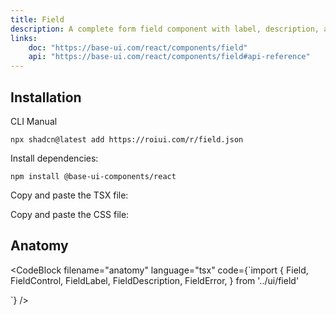 ```yaml
---
title: Field
description: A complete form field component with label, description, and error handling.
links:
    doc: "https://base-ui.com/react/components/field"
    api: "https://base-ui.com/react/components/field#api-reference"
---
```


<ComponentPreview name="field-demo" />

## Installation

<InstallationTabs>

<InstallationTabsList>
    <InstallationTabsTrigger value="cli">CLI</InstallationTabsTrigger>
    <InstallationTabsTrigger value="manual">Manual</InstallationTabsTrigger>
</InstallationTabsList>

<InstallationTabsContent value="cli">

```package-install
npx shadcn@latest add https://roiui.com/r/field.json
```

</InstallationTabsContent>

<InstallationTabsContent value="manual">

Install dependencies:

```package-install
npm install @base-ui-components/react
```

Copy and paste the TSX file:

<ComponentSource
    src="registry/brook/ui/field/field.tsx"
    title="components/ui/field.tsx"
    collapsible={true}
/>

Copy and paste the CSS file:

<ComponentSource
    src="registry/brook/ui/field/field.module.css"
    title="components/ui/field.module.css"
    language="css"
    collapsible={true}
/>

</InstallationTabsContent>

</InstallationTabs>

## Anatomy

<CodeBlock
filename="anatomy"
  language="tsx"
  code={`import {
  Field,
  FieldControl,
  FieldLabel,
  FieldDescription,
  FieldError,
} from '../ui/field'

<Field>
    <FieldLabel />
    <FieldDescription />
    <FieldControl />
    <FieldError />
</Field>
`} />
